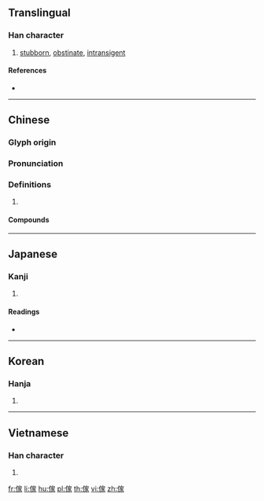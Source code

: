 {{character info/new}}
{{also|家}}
==Translingual==

===Han character===
{{Han char|rn=9|rad=人|as=10|sn=12|four=23232|canj=OJMO|ids=⿰亻家}}

# [[stubborn]], [[obstinate]], [[intransigent]]

====References====
* {{Han ref|kx=0114.051|dkj=00992|dj=0242.140|hdz=10206.020|uh=50A2|ud=20642|bh=B3C3|bd=46019}}

----

==Chinese==
{{zh-forms}}

===Glyph origin===
{{Han etym}}

===Pronunciation===
{{zh-pron
|m=jiā
|c=gaa1
|mc=
|oc=y
|cat=
}}

===Definitions===
{{zh-hanzi}}

# {{rfdef|zh}}

====Compounds====
{{zh-der|私傢|傢伙|傢俬|傢俱|傢具|好傢伙|吃飯傢伙|傢伙座兒|有把傢伙|煙傢伙|過傢伙}}

----

==Japanese==

===Kanji===
{{ja-kanji|grade=|rs=人10}}

# {{defn|lang=ja|sort=人10}}

====Readings====
* {{ja-readings|on=[[か]] (ka)|kun=[[かぐ]] (kagu)}}

----

==Korean==

===Hanja===
{{ko-hanja|hangeul=가|rv=ga|mr=ka}}

# {{defn|lang=ko|sort=人10}}

----

==Vietnamese==

===Han character===
{{vi-hantu|[[gia]]|rs=人10}}

# {{defn|lang=vi|sort=人10}}

[[fr:傢]]
[[li:傢]]
[[hu:傢]]
[[pl:傢]]
[[th:傢]]
[[vi:傢]]
[[zh:傢]]